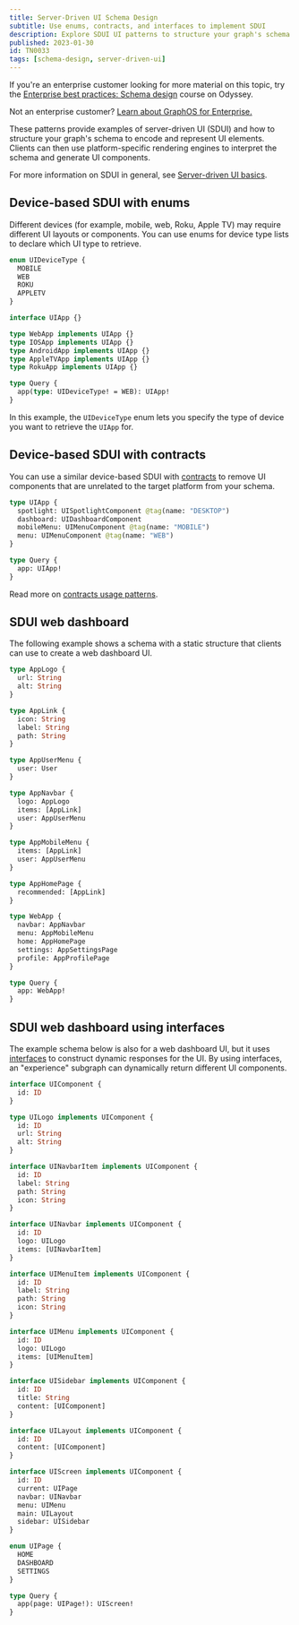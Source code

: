 ```yaml
---
title: Server-Driven UI Schema Design
subtitle: Use enums, contracts, and interfaces to implement SDUI
description: Explore SDUI UI patterns to structure your graph's schema for encoding and representing UI elements, using enums, contracts, and interfaces.
published: 2023-01-30
id: TN0033
tags: [schema-design, server-driven-ui]
---
```


<Tip>

If you're an enterprise customer looking for more material on this topic, try the [Enterprise best practices: Schema design](https://www.apollographql.com/tutorials/schema-design-best-practices) course on Odyssey.

Not an enterprise customer? [Learn about GraphOS for Enterprise.](/graphos/enterprise)

</Tip>

These patterns provide examples of server-driven UI (SDUI) and how to structure your graph's schema to encode and represent UI elements. Clients can then use platform-specific rendering engines to interpret the schema and generate UI components.

<Tip>

For more information on SDUI in general, see [Server-driven UI basics](/technotes/TN0032-sdui-basics/).

</Tip>

## Device-based SDUI with enums

Different devices (for example, mobile, web, Roku, Apple TV) may require different UI layouts or components. You can use enums for device type lists to declare which UI type to retrieve.

```graphql
enum UIDeviceType {
  MOBILE
  WEB
  ROKU
  APPLETV
}

interface UIApp {}

type WebApp implements UIApp {}
type IOSApp implements UIApp {}
type AndroidApp implements UIApp {}
type AppleTVApp implements UIApp {}
type RokuApp implements UIApp {}

type Query {
  app(type: UIDeviceType! = WEB): UIApp!
}
```

In this example, the `UIDeviceType` enum lets you specify the type of device you want to retrieve the `UIApp` for.

## Device-based SDUI with contracts

You can use a similar device-based SDUI with [contracts](/graphos/delivery/contracts/) to remove UI components that are unrelated to the target platform from your schema.

```graphql
type UIApp {
  spotlight: UISpotlightComponent @tag(name: "DESKTOP")
  dashboard: UIDashboardComponent
  mobileMenu: UIMenuComponent @tag(name: "MOBILE")
  menu: UIMenuComponent @tag(name: "WEB")
}

type Query {
  app: UIApp!
}
```

<Tip>

Read more on [contracts usage patterns](/technotes/TN0014-contracts-patterns/).

</Tip>

## SDUI web dashboard

The following example shows a schema with a static structure that clients can use to create a web dashboard UI.

```graphql
type AppLogo {
  url: String
  alt: String
}

type AppLink {
  icon: String
  label: String
  path: String
}

type AppUserMenu {
  user: User
}

type AppNavbar {
  logo: AppLogo
  items: [AppLink]
  user: AppUserMenu
}

type AppMobileMenu {
  items: [AppLink]
  user: AppUserMenu
}

type AppHomePage {
  recommended: [AppLink]
}

type WebApp {
  navbar: AppNavbar
  menu: AppMobileMenu
  home: AppHomePage
  settings: AppSettingsPage
  profile: AppProfilePage
}

type Query {
  app: WebApp!
}
```

## SDUI web dashboard using interfaces

The example schema below is also for a web dashboard UI, but it uses [interfaces](/apollo-server/schema/unions-interfaces/#interface-type) to construct dynamic responses for the UI. By using interfaces, an "experience" subgraph can dynamically return different UI components.

```graphql
interface UIComponent {
  id: ID
}

type UILogo implements UIComponent {
  id: ID
  url: String
  alt: String
}

interface UINavbarItem implements UIComponent {
  id: ID
  label: String
  path: String
  icon: String
}

interface UINavbar implements UIComponent {
  id: ID
  logo: UILogo
  items: [UINavbarItem]
}

interface UIMenuItem implements UIComponent {
  id: ID
  label: String
  path: String
  icon: String
}

interface UIMenu implements UIComponent {
  id: ID
  logo: UILogo
  items: [UIMenuItem]
}

interface UISidebar implements UIComponent {
  id: ID
  title: String
  content: [UIComponent]
}

interface UILayout implements UIComponent {
  id: ID
  content: [UIComponent]
}

interface UIScreen implements UIComponent {
  id: ID
  current: UIPage
  navbar: UINavbar
  menu: UIMenu
  main: UILayout
  sidebar: UISidebar
}

enum UIPage {
  HOME
  DASHBOARD
  SETTINGS
}

type Query {
  app(page: UIPage!): UIScreen!
}
```
